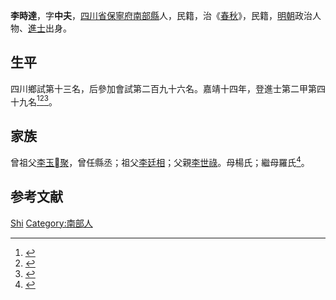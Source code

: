 {{Otheruses|other=名为李时达的其他人物|李时达}}
{{明清人物信息框
| 姓名 = 李時達
| 原名 =
| 圖片名稱= 
| 圖片大小 =
| 圖片說明 = 
| 最高職務 =
| 國家 = 大明 
| 爵位 =
| 籍貫 = [[四川省|四川省]][[保寧府|保寧府]][[南部縣|南部縣]]
| 族裔 = 
| 旗籍 = 
| 字號 = 
| 諡號 =
| 出生日期 = 十月二十四日
| 出生地點 =
| 逝世日期 = 
| 逝世地點 =
| 墓葬 =
| 配偶 = 劉氏
| 親屬 = 曾祖[[李玉聚|李玉聚]]，祖[[李廷相|李廷相]]，父[[李世祿|李世祿]]，母楊氏；繼母羅氏
| 出身 =
* 嘉靖十四年乙未科進士
| 經歷 =
| 著作 =  
*
*
*
}}
'''李時達'''{{BD|1510年||1569年||}}，字'''中夫'''，[[四川省|四川省]][[保寧府|保寧府]][[南部縣|南部縣]]人，民籍，治《[[春秋|春秋]]》，民籍，[[明朝|明朝]]政治人物、[[進士|進士]]出身。

== 生平 ==
四川鄉試第十三名，后參加會試第二百九十六名。嘉靖十四年，登進士第二甲第四十九名<ref>{{Cite book|title=《皇明贡举考》卷五|last=（明）[[张朝瑞|张朝瑞]]|first=|publisher=《续修四库全书》史部第828册|year=|isbn=|location=|pages=}}</ref><ref>{{Cite book|title=贡举志五种 上|last=鲁小俊，江俊伟著|first=|publisher=武汉：武汉大学出版社|year=2009|isbn=978-7-307-07043-1|location=|pages=}}</ref><ref>{{Cite book|title=近代中国史料丛刊续辑 785-790 明清进士题名录索引 1-6|last=朱保炯，谢沛霖|first=|publisher=文海出版社|year=1981|isbn=|location=台湾}}</ref>。

== 家族 ==
曾祖父[[李玉聚|李玉聚]]，曾任縣丞；祖父[[李廷相|李廷相]]；父親[[李世祿|李世祿]]。母楊氏；繼母羅氏<ref>{{Cite book|title=天一阁藏明代科举录选刊 登科录 点校本|last=龚延明主编|first=|publisher=宁波出版社|year=2016|isbn=978-7-5526-2320-8|location=宁波|pages=|quote=《天一閣藏明代科舉錄選刊.登科錄》之《嘉靖十四年乙未科進士登科錄》}}</ref>。

== 参考文献 ==
{{reflist}}

{{明朝人物小作品}}
{{嘉靖十四年乙未科殿試金榜}}

{{Authority control}}
{{DEFAULTSORT:Li李}}
[[Category:李姓|Shi]]
[[Category:南部人|Category:南部人]]